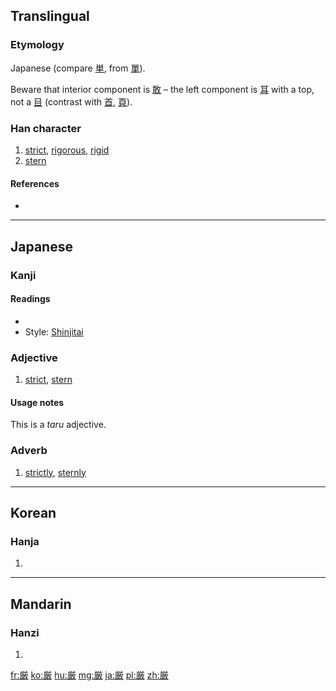 {{also|嚴|严}}
==Translingual==
{{ja-forms|厳|[[严]]|[[嚴]]}}

===Etymology===
Japanese {{Han simp|嚴|f=吅}} (compare [[単]], from [[單]]).

Beware that interior component is [[敢]] – the left component is [[耳]] with a top, not a [[目]] (contrast with [[首]], [[頁]]).

===Han character===
{{Han char|rn=27|rad=厂|as=15|sn=17|four=|canj=火一一十大 (FMMJK), 火一弓十大 (FMNJK)}}

# [[strict]], [[rigorous]], [[rigid]]
# [[stern]]

====References====
* {{Han ref|kx=0163.131|dkj=03048|hdz=10047.031|uh=53B3|ud=21427}}

----

==Japanese==

===Kanji===
{{ja-kanji|grade=6|rs=厂15}}

====Readings====
* {{ja-readings|on=[[げん]] (gen), [[ごん]] (gon)|kun=[[きびしい]] (kibishii), [[おごそか]] (ogosoka), [[いつくし]] (itsukushi)}}
* Style: [[shinjitai|Shinjitai]]

===Adjective===
{{ja-adj|s|decl=たる|hira=げん|rom=gen|hidx=けん'|kyu=嚴}} 

# [[strict]], [[stern]]

====Usage notes====
This is a ''taru'' adjective.

===Adverb===
{{ja-pos|s|adverb|hira=げん|rom=gen|hidx=けん'|kyu=嚴}} 

# [[strictly]], [[sternly]]

----

==Korean==

===Hanja===
{{ko-hanja|hangeul=엄|rv=eom|mr=ŏm}}

# {{defn|lang=ko|sort=厂15}}

----

==Mandarin==

===Hanzi===
{{cmn-hanzi|pin=[[yán]] ([[yan2]])|wg=yen<sup>2</sup>}}

# {{defn|lang=cmn|sort=厂15}}

[[fr:厳]]
[[ko:厳]]
[[hu:厳]]
[[mg:厳]]
[[ja:厳]]
[[pl:厳]]
[[zh:厳]]